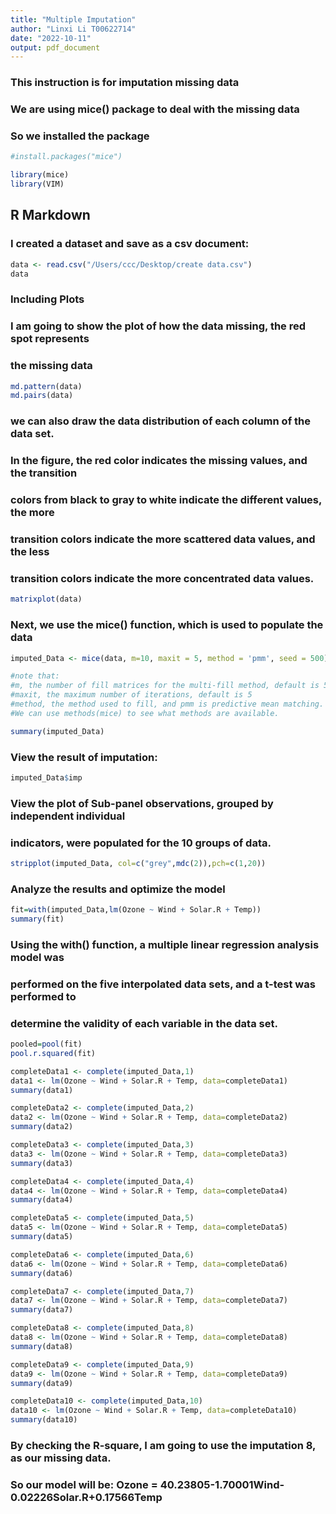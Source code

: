 ```yaml
---
title: "Multiple Imputation"
author: "Linxi Li T00622714"
date: "2022-10-11"
output: pdf_document
---
```


### This instruction is for imputation missing data
### We are using mice() package to deal with the missing data
### So we installed the package



```r
#install.packages("mice")
```

```r
library(mice)
library(VIM)
```

## R Markdown
### I created a dataset and save as a csv document:
```r
data <- read.csv("/Users/ccc/Desktop/create data.csv")
data
```

### Including Plots
### I am going to show the plot of how the data missing, the red spot represents
### the missing data
```r
md.pattern(data)
md.pairs(data)
```


### we can also draw the data distribution of each column of the data set. 
### In the figure, the red color indicates the missing values, and the transition 
### colors from black to gray to white indicate the different values, the more 
### transition colors indicate the more scattered data values, and the less 
### transition colors indicate the more concentrated data values.
```r
matrixplot(data)
```

### Next, we use the mice() function, which is used to populate the data
```r
imputed_Data <- mice(data, m=10, maxit = 5, method = 'pmm', seed = 500)

#note that: 
#m, the number of fill matrices for the multi-fill method, default is 5
#maxit, the maximum number of iterations, default is 5
#method, the method used to fill, and pmm is predictive mean matching.
#We can use methods(mice) to see what methods are available.
```

```r
summary(imputed_Data)
```

### View the result of imputation:
```r
imputed_Data$imp
```

### View the plot of Sub-panel observations, grouped by independent individual 
### indicators, were populated for the 10 groups of data.
```r
stripplot(imputed_Data, col=c("grey",mdc(2)),pch=c(1,20))
```


### Analyze the results and optimize the model
```r
fit=with(imputed_Data,lm(Ozone ~ Wind + Solar.R + Temp))
summary(fit)
```

### Using the with() function, a multiple linear regression analysis model was 
### performed on the five interpolated data sets, and a t-test was performed to 
### determine the validity of each variable in the data set.
```r
pooled=pool(fit)
pool.r.squared(fit)
```



```r
completeData1 <- complete(imputed_Data,1)
data1 <- lm(Ozone ~ Wind + Solar.R + Temp, data=completeData1)
summary(data1)
```

```r
completeData2 <- complete(imputed_Data,2)
data2 <- lm(Ozone ~ Wind + Solar.R + Temp, data=completeData2)
summary(data2)
```

```r
completeData3 <- complete(imputed_Data,3)
data3 <- lm(Ozone ~ Wind + Solar.R + Temp, data=completeData3)
summary(data3)
```

```r
completeData4 <- complete(imputed_Data,4)
data4 <- lm(Ozone ~ Wind + Solar.R + Temp, data=completeData4)
summary(data4)
```

```r
completeData5 <- complete(imputed_Data,5)
data5 <- lm(Ozone ~ Wind + Solar.R + Temp, data=completeData5)
summary(data5)
```

```r
completeData6 <- complete(imputed_Data,6)
data6 <- lm(Ozone ~ Wind + Solar.R + Temp, data=completeData6)
summary(data6)
```

```r
completeData7 <- complete(imputed_Data,7)
data7 <- lm(Ozone ~ Wind + Solar.R + Temp, data=completeData7)
summary(data7)
```

```r
completeData8 <- complete(imputed_Data,8)
data8 <- lm(Ozone ~ Wind + Solar.R + Temp, data=completeData8)
summary(data8)
```

```r
completeData9 <- complete(imputed_Data,9)
data9 <- lm(Ozone ~ Wind + Solar.R + Temp, data=completeData9)
summary(data9)
```

```r
completeData10 <- complete(imputed_Data,10)
data10 <- lm(Ozone ~ Wind + Solar.R + Temp, data=completeData10)
summary(data10)
```

### By checking the R-square, I am going to use the imputation 8, as our missing data. 
### So our model will be: Ozone = 40.23805-1.70001Wind-0.02226Solar.R+0.17566Temp




